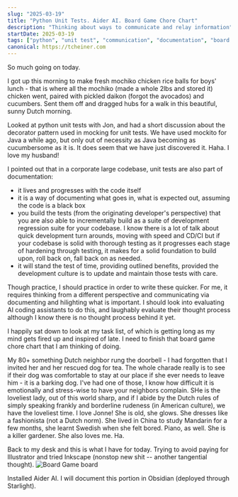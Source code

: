 ```yaml
---
slug: "2025-03-19"
title: "Python Unit Tests. Aider AI. Board Game Chore Chart"
description: "Thinking about ways to communicate and relay information"
startDate: 2025-03-19
tags: ["python", "unit test", "communication", "documentation", "board game creation", "chore chart", "aider", "coding assistant"]
canonical: https://tcheiner.com
---
```

So much going on today.

I got up this morning to make fresh mochiko chicken rice balls for boys' lunch - that is where all the mochiko
(made a whole 2lbs and stored it) chicken went, paired with pickled daikon (forgot the avocados) and cucumbers.
Sent them off and dragged hubs for a walk in this beautiful, sunny Dutch morning.

Looked at python unit tests with Jon, and had a short discussion about the decorator pattern used in mocking for unit
tests.  We have used mockito for Java a while ago, but only out of necessity as Java becoming as cucumbersome as it is.
It does seem that we have just discovered it.  Haha.  I love my husband!

I pointed out that in a corporate large codebase, unit tests are also part of documentation:
- it lives and progresses with the code itself
- it is a way of documenting what goes in, what is expected out, assuming the code is a black box
- you build the tests (from the originating developer's perspective) that you are also able to incrementally build
as a suite of development regression suite for your codebase.  I know there is a lot of talk about quick development
turn arounds, moving with speed and CD/CI but if your codebase is solid with thorough testing as it progresses each
stage of hardening through testing, it makes for a solid foundation to build upon, roll back on, fall back on as needed.
- it will stand the test of time, providing outlined benefits, provided the development culture is to update and
maintain those tests with care.

Though practice, I should practice in order to write these quicker.  For me, it requires thinking from a different
perspective and communicating via documenting and hilighting what is important.  I should look into evaluating
AI coding assistants to do this, and laughably evaluate their thought process although I know there is no thought
process behind it yet.

I happily sat down to look at my task list, of which is getting long as my mind gets fired up and inspired of late.
I need to finish that board game chore chart that I am thinking of doing.

My 80+ something Dutch neighbor rung the doorbell - I had forgotten that I invited her and her rescued dog for tea.
The whole charade really is to see if their dog was comfortable to stay at our place if she ever needs to leave him -
it is a barking dog.  I've had one of those, I know how difficult it is emotionally and stress-wise to have your
neighbors complain.  SHe is the loveliest lady, out of this world sharp, and if I abide by the Dutch rules of simply
speaking frankly and borderline rudeness (in American culture), we have the loveliest time. I love Jonne!  She is old,
she glows.  She dresses like a fashionista (not a Dutch norm).  She lived in China to study Mandarin for a few months,
she learnt Swedish when she felt bored.  Piano, as well.  She is a killer gardener.  She also loves me.  Ha.

Back to my desk and this is what I have for today.  Trying to avoid paying for Illustrator and tried Inkscape (nonstop
new shit -- another tangential thought).
![Board Game board](/images/posts/choreGame1.png)

Installed Aider AI.  I will document this portion in Obsidian (deployed through Starlight).

